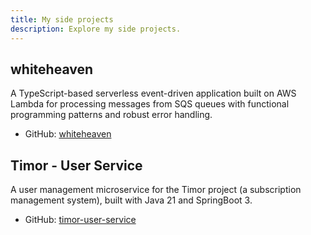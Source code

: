 ```yaml
---
title: My side projects
description: Explore my side projects.
---
```


## whiteheaven

A TypeScript-based serverless event-driven application built on AWS Lambda for processing messages from SQS queues with functional programming patterns and robust error handling.

- GitHub: [whiteheaven](https://github.com/nkcoder/whitehaven)

## Timor - User Service

A user management microservice for the Timor project (a subscription management system), built with Java 21 and SpringBoot 3.

- GitHub: [timor-user-service](https://github.com/nkcoder/timor/tree/main/user-service)

